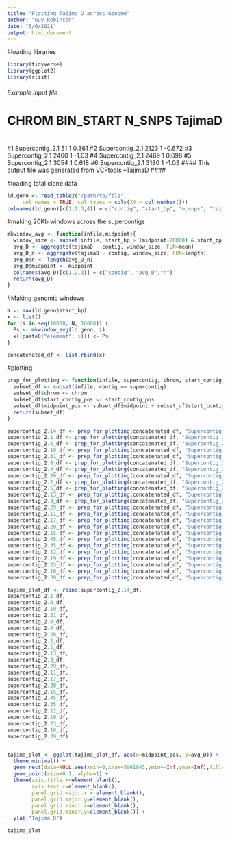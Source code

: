 ```yaml
---
title: "Plotting Tajima D across Genome"
author: "Guy Robinson"
date: "5/6/2021"
output: html_document
---
```


#loading libraries
```r
library(tidyverse)
library(ggplot2)
library(rlist)
```

###### Example input file ########
#  CHROM           BIN_START N_SNPS TajimaD
#  <chr>               <dbl>  <dbl>   <dbl>
#1 Supercontig_2.1        51      1   0.361
#2 Supercontig_2.1      2123      1  -0.672
#3 Supercontig_2.1      2460      1  -1.03 
#4 Supercontig_2.1      2469      1   0.698
#5 Supercontig_2.1      3054      1   0.618
#6 Supercontig_2.1      3180      1  -1.03 
#### This output file was generated from VCFtools --TajimaD ####

#loading total clone data
```r
ld.geno <- read_table2("/path/to/file",
     col_names = TRUE, col_types = cols(X4 = col_number()))
colnames(ld.geno)[c(1,2,3,4)] = c("contig", "start_bp", "n_snps", "tajimaD")
```

#making 20Kb windows across the supercontigs
```r
mkwindow_avg <- function(infile,midpoint){
  window_size <- subset(infile, start_bp > (midpoint-20000) & start_bp < (midpoint+20000))
  avg_D <- aggregate(tajimaD ~ contig, window_size, FUN=mean)
  avg_D_n <- aggregate(tajimaD ~ contig, window_size, FUN=length)
  avg_D$n <- length(avg_D_n)
  avg_D$midpoint <- midpoint
  colnames(avg_D)[c(1,2,3)] = c("contig", "avg_D","n")
  return(avg_D)
}
```

#Making genomic windows
```r
N <- max(ld.geno$start_bp)
x <- list()
for (i in seq(10000, N, 10000)) {
  Ps <- mkwindow_avg(ld.geno, i)
  x[[paste0("element", i)]] <- Ps
}

concatenated_df <- list.rbind(x)
```

#plotting
```r

prep_for_plotting <- function(infile, supercontig, chrom, start_contig_pos){
  subset_df <- subset(infile, contig == supercontig)
  subset_df$chrom <- chrom
  subset_df$start_contig_pos <- start_contig_pos
  subset_df$midpoint_pos <- subset_df$midpoint + subset_df$start_contig_pos
  return(subset_df)
}

supercontig_2.14_df <- prep_for_plotting(concatenated_df, "Supercontig_2.14", 1, 0)
supercontig_2.1_df <- prep_for_plotting(concatenated_df, "Supercontig_2.1", 1, 1603705)
supercontig_2.6_df <- prep_for_plotting(concatenated_df, "Supercontig_2.6", 2, 5961943)
supercontig_2.10_df <- prep_for_plotting(concatenated_df, "Supercontig_2.10", 2, 8618966)
supercontig_2.31_df <- prep_for_plotting(concatenated_df, "Supercontig_2.31", 2, 10863102)
supercontig_2.8_df <- prep_for_plotting(concatenated_df, "Supercontig_2.8", 4, 11537300)
supercontig_2.4_df <- prep_for_plotting(concatenated_df, "Supercontig_2.4", 4, 13865338)
supercontig_2.26_df <- prep_for_plotting(concatenated_df, "Supercontig_2.26", 5, 16749062)
supercontig_2.2_df <- prep_for_plotting(concatenated_df, "Supercontig_2.2", 5, 17628167)
supercontig_2.5_df <- prep_for_plotting(concatenated_df, "Supercontig_2.5", 7, 21662322)
supercontig_2.13_df <- prep_for_plotting(concatenated_df, "Supercontig_2.13", 7, 24350954)
supercontig_2.3_df <- prep_for_plotting(concatenated_df, "Supercontig_2.3", 8, 26008504)
supercontig_2.29_df <- prep_for_plotting(concatenated_df, "Supercontig_2.29", 8, 29315844)
supercontig_2.11_df <- prep_for_plotting(concatenated_df, "Supercontig_2.11", 9, 29991914)
supercontig_2.17_df <- prep_for_plotting(concatenated_df, "Supercontig_2.17", 9, 31968020)
supercontig_2.20_df <- prep_for_plotting(concatenated_df, "Supercontig_2.20", 10, 33295615)
supercontig_2.15_df <- prep_for_plotting(concatenated_df, "Supercontig_2.15", 10, 34449357)
supercontig_2.45_df <- prep_for_plotting(concatenated_df, "Supercontig_2.45", 10, 35997568)
supercontig_2.35_df <- prep_for_plotting(concatenated_df, "Supercontig_2.35", 11, 36190455)
supercontig_2.12_df <- prep_for_plotting(concatenated_df, "Supercontig_2.12", 11, 36650010)
supercontig_2.19_df <- prep_for_plotting(concatenated_df, "Supercontig_2.19", 12, 38526589)
supercontig_2.23_df <- prep_for_plotting(concatenated_df, "Supercontig_2.23", 12, 39821944)
supercontig_2.16_df <- prep_for_plotting(concatenated_df, "Supercontig_2.16", 13, 40758996)
supercontig_2.39_df <- prep_for_plotting(concatenated_df, "Supercontig_2.39", 13, 42136195)

tajima_plot_df <- rbind(supercontig_2.14_df,
supercontig_2.1_df, 
supercontig_2.6_df, 
supercontig_2.10_df,
supercontig_2.31_df,
supercontig_2.8_df, 
supercontig_2.4_df, 
supercontig_2.26_df,
supercontig_2.2_df, 
supercontig_2.5_df, 
supercontig_2.13_df,
supercontig_2.3_df, 
supercontig_2.29_df,
supercontig_2.11_df,
supercontig_2.17_df,
supercontig_2.20_df,
supercontig_2.15_df,
supercontig_2.45_df,
supercontig_2.35_df,
supercontig_2.12_df,
supercontig_2.19_df,
supercontig_2.23_df,
supercontig_2.16_df,
supercontig_2.39_df)


tajima_plot <- ggplot(tajima_plot_df, aes(x=midpoint_pos, y=avg_D)) +
  theme_minimal() +
  geom_rect(data=NULL,aes(xmin=0,xmax=5961943,ymin=-Inf,ymax=Inf),fill="white") +   geom_rect(data=NULL,aes(xmin=5961943,xmax=11537300,ymin=-Inf,ymax=Inf),fill="lightblue") +  geom_rect(data=NULL,aes(xmin=11537300,xmax=16749062,ymin=-Inf,ymax=Inf),fill="white") +  geom_rect(data=NULL,aes(xmin=16749062,xmax=21662322,ymin=-Inf,ymax=Inf),fill="lightblue") +  geom_rect(data=NULL,aes(xmin=21662322,xmax=26008504,ymin=-Inf,ymax=Inf),fill="white") +  geom_rect(data=NULL,aes(xmin=26008504,xmax=29991914,ymin=-Inf,ymax=Inf),fill="lightblue") +  geom_rect(data=NULL,aes(xmin=29991914,xmax=33295615,ymin=-Inf,ymax=Inf),fill="white") +  geom_rect(data=NULL,aes(xmin=33295615,xmax=36190455,ymin=-Inf,ymax=Inf),fill="lightblue") +  geom_rect(data=NULL,aes(xmin=36190455,xmax=38526589,ymin=-Inf,ymax=Inf),fill="white") +  geom_rect(data=NULL,aes(xmin=38526589,xmax=40758996,ymin=-Inf,ymax=Inf),fill="lightblue") +
  geom_point(size=0.1, alpha=1) +
  theme(axis.title.x=element_blank(),
        axis.text.x=element_blank(),
        panel.grid.major.x = element_blank(), 
        panel.grid.major.y=element_blank(),
        panel.grid.minor.x=element_blank(),
        panel.grid.minor.y=element_blank()) +
  ylab("Tajima D")

tajima_plot
```
